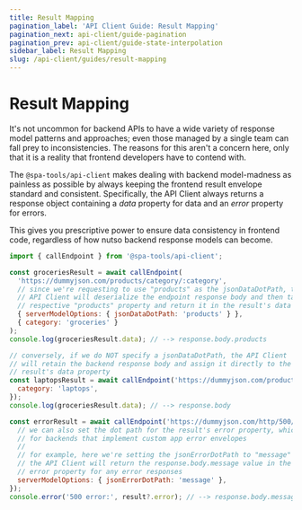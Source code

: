 ```yaml
---
title: Result Mapping
pagination_label: 'API Client Guide: Result Mapping'
pagination_next: api-client/guide-pagination
pagination_prev: api-client/guide-state-interpolation
sidebar_label: Result Mapping
slug: /api-client/guides/result-mapping
---
```



<PackageCaption packageName='@spa-tools/api-client' />

# Result Mapping

It's not uncommon for backend APIs to have a wide variety of response model patterns and approaches; even those managed by a single team can fall prey to inconsistencies.
The reasons for this aren't a concern here, only that it is a reality that frontend developers have to contend with.

The `@spa-tools/api-client` makes dealing with backend model-madness as painless as possible by always keeping the frontend result envelope standard and
consistent. Specifically, the API Client always returns a response object containing a <em>data</em> property for data and an <em>error</em> property for errors.

This gives you prescriptive power to ensure data consistency in frontend code, regardless of how nutso backend response models can become.

```js
import { callEndpoint } from '@spa-tools/api-client';

const groceriesResult = await callEndpoint(
  'https://dummyjson.com/products/category/:category',
  // since we're requesting to use "products" as the jsonDataDotPath, the
  // API Client will deserialize the endpoint response body and then take the
  // respective "products" property and return it in the result's data property
  { serverModelOptions: { jsonDataDotPath: 'products' } },
  { category: 'groceries' }
);
console.log(groceriesResult.data); // --> response.body.products

// conversely, if we do NOT specify a jsonDataDotPath, the API Client
// will retain the backend response body and assign it directly to the
// result's data property
const laptopsResult = await callEndpoint('https://dummyjson.com/products/category/:category', {
  category: 'laptops',
});
console.log(groceriesResult.data); // --> response.body

const errorResult = await callEndpoint('https://dummyjson.com/http/500/Example%20api%20error', {
  // we can also set the dot path for the result's error property, which is nice
  // for backends that implement custom app error envelopes
  //
  // for example, here we're setting the jsonErrorDotPath to "message" so that
  // the API Client will return the response.body.message value in the result's
  // error property for any error responses
  serverModelOptions: { jsonErrorDotPath: 'message' },
});
console.error('500 error:', result?.error); // --> response.body.message
```
